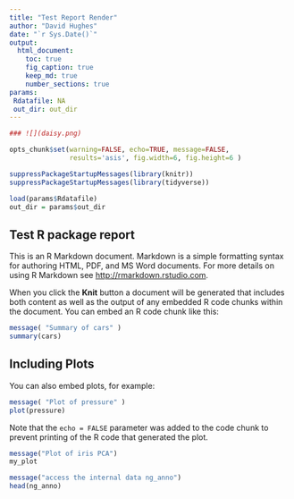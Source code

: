 ```yaml
---
title: "Test Report Render"
author: "David Hughes"
date: "`r Sys.Date()`"
output: 
  html_document:
    toc: true
    fig_caption: true
    keep_md: true
    number_sections: true
params: 
 Rdatafile: NA
 out_dir: out_dir
---
```



```r
### ![](daisy.png)

opts_chunk$set(warning=FALSE, echo=TRUE, message=FALSE, 
               results='asis', fig.width=6, fig.height=6 )
```



```r
suppressPackageStartupMessages(library(knitr))
suppressPackageStartupMessages(library(tidyverse))

load(params$Rdatafile)
out_dir = params$out_dir
```


## Test R package report

This is an R Markdown document. Markdown is a simple formatting syntax for authoring HTML, PDF, and MS Word documents. For more details on using R Markdown see <http://rmarkdown.rstudio.com>.

When you click the **Knit** button a document will be generated that includes both content as well as the output of any embedded R code chunks within the document. You can embed an R code chunk like this:

```r
message( "Summary of cars" )
summary(cars)
```

## Including Plots

You can also embed plots, for example:

```r
message( "Plot of pressure" )
plot(pressure)
```

Note that the `echo = FALSE` parameter was added to the code chunk to prevent printing of the R code that generated the plot.


```r
message("Plot of iris PCA")
my_plot
```

```r
message("access the internal data ng_anno")
head(ng_anno)
```



